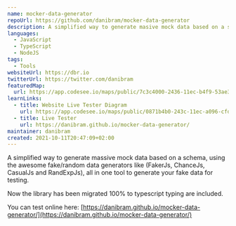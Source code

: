 ```yaml
---
name: mocker-data-generator
repoUrl: https://github.com/danibram/mocker-data-generator
description: A simplified way to generate masive mock data based on a schema, using the awesome fake/random data generators like (FakerJs, ChanceJs, CasualJs and RandExpJs), all in one tool to generate your fake data for testing.
languages:
  - JavaScript
  - TypeScript
  - NodeJS
tags:
  - Tools
websiteUrl: https://dbr.io
twitterUrl: https://twitter.com/danibram
featuredMap:
  url: https://app.codesee.io/maps/public/7c3c4000-2436-11ec-b4f9-53ae33fb0c9c
learnLinks:
  - title: Website Live Tester Diagram
    url: https://app.codesee.io/maps/public/0871b4b0-243c-11ec-a096-cfd59e99ca24
  - title: Live Tester
    url: https://danibram.github.io/mocker-data-generator/
maintainer: danibram
created: 2021-10-11T20:47:09+02:00
---
```


<Overview>

A simplified way to generate massive mock data based on a schema, using the awesome fake/random data generators like (FakerJs, ChanceJs, CasualJs and RandExpJs), all in one tool to generate your fake data for testing.

Now the library has been migrated 100% to typescript typing are included.

You can test online here: [https://danibram.github.io/mocker-data-generator/](https://danibram.github.io/mocker-data-generator/)

</Overview>
